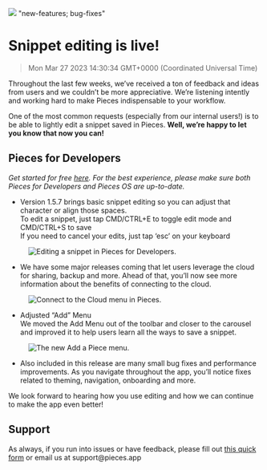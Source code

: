 ![](https://uploads-ssl.webflow.com/6143afec68f555387049efb3/630d73d8140f09aa407fb708_ezgif_com-gif-maker26_978d2990eb4bc83967bd9dcb6f144c08_2000.png)
"new-features; bug-fixes"
# Snippet editing is live!
> Mon Mar 27 2023 14:30:34 GMT+0000 (Coordinated Universal Time)
<p>Throughout the last few weeks, we’ve received a ton of feedback and ideas from users and we couldn’t be more appreciative. We’re listening intently and working hard to make Pieces indispensable to your workflow.</p><p>One of the most common requests (especially from our internal users!) is to be able to lightly edit a snippet saved in Pieces. <strong>Well, we’re happy to let you know that now you can!</strong></p><h2 id="2nskt">Pieces for Developers</h2><p><em>Get started for free <a href="http://code.pieces.app/install" target="_blank" rel="noopener noreferrer">here</a>. For the best experience, please make sure both Pieces for Developers and Pieces OS are up-to-date.</em></p><ul><li>Version 1.5.7 brings basic snippet editing so you can adjust that character or align those spaces.<br/>To edit a snippet, just tap CMD/CTRL+E to toggle edit mode and CMD/CTRL+S to save<br/>If you need to cancel your edits, just tap ‘esc’ on your keyboard</li></ul><figure class="w-richtext-figure-type-image w-richtext-align-center" data-rt-type="image" data-rt-align="center"><div><img alt="Editing a snippet in Pieces for Developers." src="https://uploads-ssl.webflow.com/6143afec68f555387049efb3/630d73d9140f0939327fb86a_ezgif_com-gif-maker23_e50c13ceea4f40bb97217ac569ed0cab_800.png" /></div></figure><ul><li>We have some major releases coming that let users leverage the cloud for sharing, backup and more. Ahead of that, you’ll now see more information about the benefits of connecting to the cloud.</li></ul><figure class="w-richtext-figure-type-image w-richtext-align-center" data-rt-type="image" data-rt-align="center"><div><img alt="Connect to the Cloud menu in Pieces." src="https://uploads-ssl.webflow.com/6143afec68f555387049efb3/630d73d9140f097e897fb87a_ezgif_com-gif-maker24_26b3dcd5881241c4baa35c297478bd25_800.png" /></div></figure><ul><li>Adjusted “Add” Menu<br/>We moved the Add Menu out of the toolbar and closer to the carousel and improved it to help users learn all the ways to save a snippet.</li></ul><figure class="w-richtext-figure-type-image w-richtext-align-center" data-rt-type="image" data-rt-align="center"><div><img alt="The new Add a Piece menu." src="https://uploads-ssl.webflow.com/6143afec68f555387049efb3/630d73d9140f09d2b87fb89b_ezgif_com-gif-maker25_bce38ead710b982758382ef307b9719b_800.png" /></div></figure><ul><li>Also included in this release are many small bug fixes and performance improvements. As you navigate throughout the app, you’ll notice fixes related to theming, navigation, onboarding and more.</li></ul><p>We look forward to hearing how you use editing and how we can continue to make the app even better!</p><h2 id="c1ikp">Support</h2><p>As always, if you run into issues or have feedback, please fill out <a href="https://getpieces.typeform.com/to/mCjBSIjF" target="_blank" rel="noopener noreferrer">this quick form</a> or email us at support@pieces.app 
